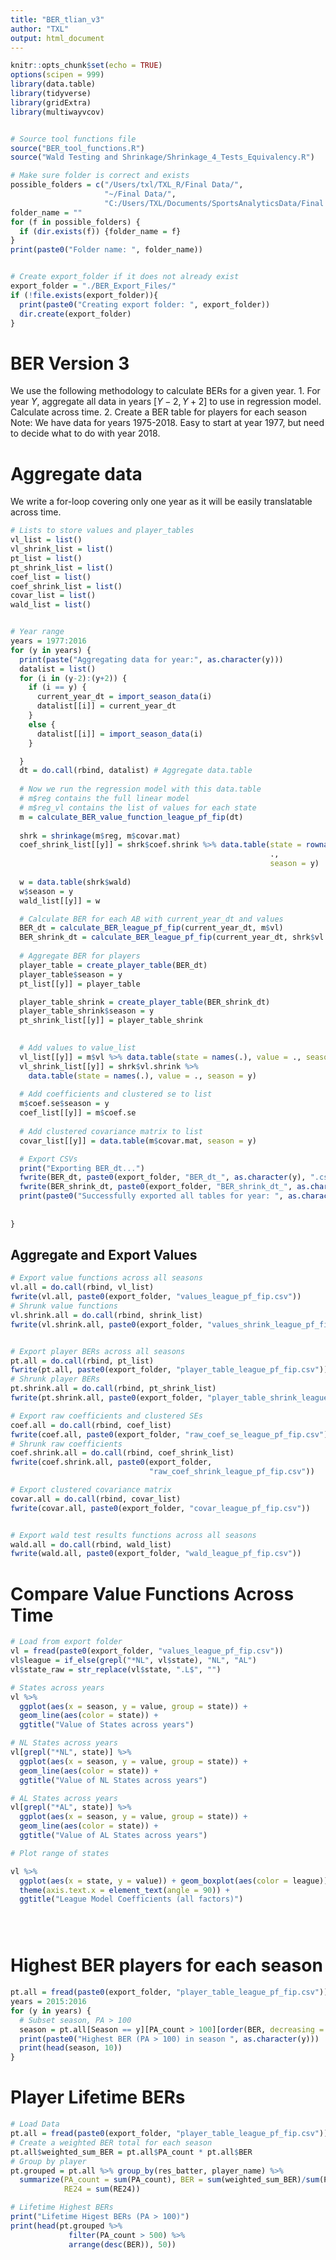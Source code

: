 ```yaml
---
title: "BER_tlian_v3"
author: "TXL"
output: html_document
---
```

```r
knitr::opts_chunk$set(echo = TRUE)
options(scipen = 999)
library(data.table)
library(tidyverse)
library(gridExtra)
library(multiwayvcov)


# Source tool functions file
source("BER_tool_functions.R")
source("Wald Testing and Shrinkage/Shrinkage_4_Tests_Equivalency.R")

# Make sure folder is correct and exists
possible_folders = c("/Users/txl/TXL_R/Final Data/",
                     "~/Final Data/",
                     "C:/Users/TXL/Documents/SportsAnalyticsData/Final Data/")
folder_name = ""
for (f in possible_folders) {
  if (dir.exists(f)) {folder_name = f}
}
print(paste0("Folder name: ", folder_name))


# Create export_folder if it does not already exist
export_folder = "./BER_Export_Files/"
if (!file.exists(export_folder)){
  print(paste0("Creating export folder: ", export_folder))
  dir.create(export_folder)
}

```


# BER Version 3

We use the following methodology to calculate BERs for a given year.
1. For year $Y$, aggregate all data in years $[Y-2, Y+2]$ to use in regression model. Calculate across time.
2. Create a BER table for players for each season
Note: We have data for years 1975-2018. Easy to start at year 1977, but need to decide what to do with year 2018.

# Aggregate data
We write a for-loop covering only one year as it will be easily translatable across time. 
```r
# Lists to store values and player_tables
vl_list = list()
vl_shrink_list = list()
pt_list = list()
pt_shrink_list = list()
coef_list = list()
coef_shrink_list = list()
covar_list = list()
wald_list = list()


# Year range
years = 1977:2016
for (y in years) {
  print(paste("Aggregating data for year:", as.character(y)))
  datalist = list()
  for (i in (y-2):(y+2)) {
    if (i == y) {
      current_year_dt = import_season_data(i)
      datalist[[i]] = current_year_dt
    }
    else {
      datalist[[i]] = import_season_data(i)
    }

  }
  dt = do.call(rbind, datalist) # Aggregate data.table
  
  # Now we run the regression model with this data.table
  # m$reg contains the full linear model
  # m$reg_vl contains the list of values for each state
  m = calculate_BER_value_function_league_pf_fip(dt)
  
  shrk = shrinkage(m$reg, m$covar.mat)
  coef_shrink_list[[y]] = shrk$coef.shrink %>% data.table(state = rownames(.), 
                                                          .,
                                                          season = y)
  
  w = data.table(shrk$wald)
  w$season = y
  wald_list[[y]] = w

  # Calculate BER for each AB with current_year_dt and values
  BER_dt = calculate_BER_league_pf_fip(current_year_dt, m$vl)
  BER_shrink_dt = calculate_BER_league_pf_fip(current_year_dt, shrk$vl.shrink)
  
  # Aggregate BER for players
  player_table = create_player_table(BER_dt)
  player_table$season = y
  pt_list[[y]] = player_table

  player_table_shrink = create_player_table(BER_shrink_dt)
  player_table_shrink$season = y
  pt_shrink_list[[y]] = player_table_shrink

  
  # Add values to value_list
  vl_list[[y]] = m$vl %>% data.table(state = names(.), value = ., season = y)
  vl_shrink_list[[y]] = shrk$vl.shrink %>% 
    data.table(state = names(.), value = ., season = y)
  
  # Add coefficients and clustered se to list
  m$coef.se$season = y
  coef_list[[y]] = m$coef.se 
  
  # Add clustered covariance matrix to list
  covar_list[[y]] = data.table(m$covar.mat, season = y)

  # Export CSVs
  print("Exporting BER_dt...")
  fwrite(BER_dt, paste0(export_folder, "BER_dt_", as.character(y), ".csv"))
  fwrite(BER_shrink_dt, paste0(export_folder, "BER_shrink_dt_", as.character(y), ".csv"))
  print(paste0("Successfully exported all tables for year: ", as.character(y)))
  
   
}
```

## Aggregate and Export Values
```r
# Export value functions across all seasons
vl.all = do.call(rbind, vl_list)
fwrite(vl.all, paste0(export_folder, "values_league_pf_fip.csv"))
# Shrunk value functions
vl.shrink.all = do.call(rbind, shrink_list)
fwrite(vl.shrink.all, paste0(export_folder, "values_shrink_league_pf_fip.csv"))


# Export player BERs across all seasons
pt.all = do.call(rbind, pt_list)
fwrite(pt.all, paste0(export_folder, "player_table_league_pf_fip.csv"))
# Shrunk player BERs
pt.shrink.all = do.call(rbind, pt_shrink_list)
fwrite(pt.shrink.all, paste0(export_folder, "player_table_shrink_league_pf_fip.csv"))

# Export raw coefficients and clustered SEs
coef.all = do.call(rbind, coef_list)
fwrite(coef.all, paste0(export_folder, "raw_coef_se_league_pf_fip.csv"))
# Shrunk raw coefficients
coef.shrink.all = do.call(rbind, coef_shrink_list)
fwrite(coef.shrink.all, paste0(export_folder, 
                               "raw_coef_shrink_league_pf_fip.csv"))

# Export clustered covariance matrix
covar.all = do.call(rbind, covar_list)
fwrite(covar.all, paste0(export_folder, "covar_league_pf_fip.csv"))


# Export wald test results functions across all seasons
wald.all = do.call(rbind, wald_list)
fwrite(wald.all, paste0(export_folder, "wald_league_pf_fip.csv"))
```

# Compare Value Functions Across Time
```r
# Load from export folder
vl = fread(paste0(export_folder, "values_league_pf_fip.csv"))
vl$league = if_else(grepl("*NL", vl$state), "NL", "AL")
vl$state_raw = str_replace(vl$state, ".L$", "")

# States across years
vl %>% 
  ggplot(aes(x = season, y = value, group = state)) + 
  geom_line(aes(color = state)) + 
  ggtitle("Value of States across years")

# NL States across years
vl[grepl("*NL", state)] %>% 
  ggplot(aes(x = season, y = value, group = state)) + 
  geom_line(aes(color = state)) + 
  ggtitle("Value of NL States across years")

# AL States across years
vl[grepl("*AL", state)] %>%
  ggplot(aes(x = season, y = value, group = state)) + 
  geom_line(aes(color = state)) + 
  ggtitle("Value of AL States across years")

# Plot range of states 

vl %>%
  ggplot(aes(x = state, y = value)) + geom_boxplot(aes(color = league)) + 
  theme(axis.text.x = element_text(angle = 90)) +
  ggtitle("League Model Coefficients (all factors)")





```



# Highest BER players for each season
```r
pt.all = fread(paste0(export_folder, "player_table_league_pf_fip.csv"))
years = 2015:2016
for (y in years) {
  # Subset season, PA > 100
  season = pt.all[Season == y][PA_count > 100][order(BER, decreasing = T)]
  print(paste0("Highest BER (PA > 100) in season ", as.character(y)))
  print(head(season, 10))
}

```

# Player Lifetime BERs
```r
# Load Data
pt.all = fread(paste0(export_folder, "player_table_league_pf_fip.csv"))
# Create a weighted BER total for each season
pt.all$weighted_sum_BER = pt.all$PA_count * pt.all$BER
# Group by player
pt.grouped = pt.all %>% group_by(res_batter, player_name) %>%
  summarize(PA_count = sum(PA_count), BER = sum(weighted_sum_BER)/sum(PA_count), 
            RE24 = sum(RE24))

# Lifetime Highest BERs
print("Lifetime Higest BERs (PA > 100)")
print(head(pt.grouped %>% 
             filter(PA_count > 500) %>%
             arrange(desc(BER)), 50))



```



